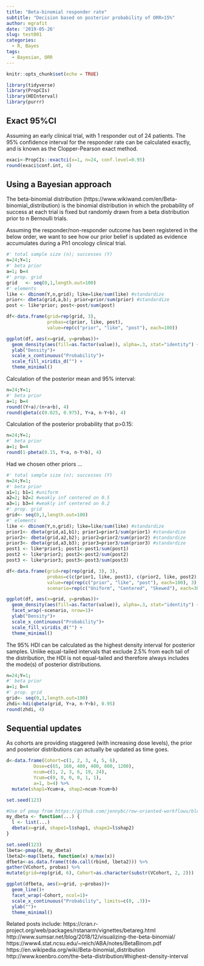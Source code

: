 ```yaml
---
title: "Beta-binomial responder rate"
subtitle: "Decision based on posterior probability of ORR>15%"
author: mgrafit
date: '2019-05-26'
slug: test001
categories:
  - R, Bayes
tags:
  - Bayesian, ORR
---
```


$$ $$
$$ $$
$$ $$
$$ $$

```r
knitr::opts_chunk$set(echo = TRUE)
```

```r
library(tidyverse)
library(PropCIs)
library(HDInterval)
library(purrr)
```

## Exact 95%CI
Assuming an early clinical trial, with 1 responder out of 24 patients. The 95% confidence interval for the responder rate can be calculated exactly, and is known as the Clopper-Pearson exact method.

```r
exaci<-PropCIs::exactci(x=1, n=24, conf.level=0.95)
round(exaci$conf.int, 4)
```

## Using a Bayesian approach
The beta-binomial distribution (https://www.wikiwand.com/en/Beta-binomial_distribution) is the binomial distribution in which the probability of success at each trial is fixed but randomly drawn from a beta distribution prior to n Bernoulli trials.

Assuming the responder/non-responder outcome has been registered in the below order, we want to see how our prior belief is updated as evidence accumulates during a Ph1 oncology clinical trial.

```r
#' total sample size (n); successes (Y)
n=24;Y=1; 
#' beta prior
a=1; b=4
#' prop. grid   
grid   <- seq(0,1,length.out=100)
#' elements
like <- dbinom(Y,n,grid); like=like/sum(like) #standardize
prior<- dbeta(grid,a,b); prior=prior/sum(prior) #standardize
post <- like*prior; post<-post/sum(post)

df<-data.frame(grid=rep(grid, 3), 
               probas=c(prior, like, post), 
               value=rep(c("prior", "like", "post"), each=100))

ggplot(df, aes(x=grid, y=probas))+
  geom_density(aes(fill=as.factor(value)), alpha=.3, stat="identity") +
  ylab("Density")+
  scale_x_continuous("Probability")+
  scale_fill_viridis_d("") +
  theme_minimal()
```


Calculation of the posterior mean and 95% interval:
```r
n=24;Y=1; 
#' beta prior
a=1; b=4
round((Y+a)/(n+a+b), 4)
round(qbeta(c(0.025, 0.975), Y+a, n-Y+b), 4)
```
Calculation of the posterior probability that p>0.15:
```r
n=24;Y=1; 
#' beta prior
a=1; b=4
round(1-pbeta(0.15, Y+a, n-Y+b), 4)
```

Had we chosen other priors ...
```r
#' total sample size (n); successes (Y)
n=24;Y=1; 
#' beta prior
a1=1; b1=1 #uniform
a2=2; b2=2 #weakly inf centered on 0.5
a3=1; b3=4 #weakly inf centered on 0.2
#' prop. grid   
grid<- seq(0,1,length.out=100)
#' elements
like <- dbinom(Y,n,grid); like=like/sum(like) #standardize
prior1<- dbeta(grid,a1,b1); prior1=prior1/sum(prior1) #standardize
prior2<- dbeta(grid,a2,b2); prior2=prior2/sum(prior2) #standardize
prior3<- dbeta(grid,a3,b3); prior3=prior3/sum(prior3) #standardize
post1 <- like*prior1; post1<-post1/sum(post1)
post2 <- like*prior2; post2<-post2/sum(post2)
post3 <- like*prior3; post3<-post3/sum(post3)

df<-data.frame(grid=rep(rep(grid, 3), 3), 
               probas=c(c(prior1, like, post1), c(prior2, like, post2), c(prior3, like, post3)),
               value=rep(rep(c("prior", "like", "post"), each=100), 3),
               scenario=rep(c("Uniform", "Centered", "Skewed"), each=300))

ggplot(df, aes(x=grid, y=probas))+
  geom_density(aes(fill=as.factor(value)), alpha=.3, stat="identity") +
  facet_wrap(~scenario, nrow=1)+
  ylab("Density")+
  scale_x_continuous("Probability")+
  scale_fill_viridis_d("") +
  theme_minimal()
```

The 95% HDI can be calculated as the highest density interval for posterior samples. Unlike equal-tailed intervals that exclude 2.5% from each tail of the distribution, the HDI is not equal-tailed and therefore always includes the mode(s) of posterior distributions.

```r
n=24;Y=1; 
#' beta prior
a=1; b=4
#' prop. grid   
grid<- seq(0,1,length.out=100)
zhdi<-hdi(qbeta(grid, Y+a, n-Y+b), 0.95)
round(zhdi, 4)
```

## Sequential updates
As cohorts are providing staggered (with increasing dose levels), the prior and posterior distributions can actually be updated as time goes.

```r
d<-data.frame(Cohort=c(1, 2, 3, 4, 5, 6),
          Dose=c(65, 160, 400, 400, 800, 1200),
          ncum=c(1, 2, 3, 6, 19, 24), 
          Ycum=c(0, 0, 0, 0, 1, 1),
          a=1, b=4) %>%
  mutate(shap1=Ycum+a, shap2=ncum-Ycum+b)

set.seed(123)

#Use of pmap from https://github.com/jennybc/row-oriented-workflows/blob/master/ex08_nesting-is-good.md
my_dbeta <- function(...) {
  l <- list(...)
  dbeta(x=grid, shape1=l$shap1, shape2=l$shap2)
}

set.seed(123)
lbeta<-pmap(d, my_dbeta)
lbeta2<-map(lbeta, function(x) x/max(x))
dfbeta<-as.data.frame(t(do.call(rbind, lbeta2))) %>%
gather(VCohort, probas) %>% 
mutate(grid=rep(grid, 6), Cohort=as.character(substr(VCohort, 2, 2)))

ggplot(dfbeta, aes(x=grid, y=probas))+
  geom_line()+
  facet_wrap(~Cohort, ncol=1)+
  scale_x_continuous("Probability", limits=c(0, .3))+
  ylab("")+
  theme_minimal()
```


Related posts include:
https://cran.r-project.org/web/packages/rstanarm/vignettes/betareg.html
http://www.sumsar.net/blog/2018/12/visualizing-the-beta-binomial/
https://www4.stat.ncsu.edu/~reich/ABA/notes/BetaBinom.pdf
https://en.wikipedia.org/wiki/Beta-binomial_distribution 
http://www.koenbro.com/the-beta-distribution/#highest-density-interval












